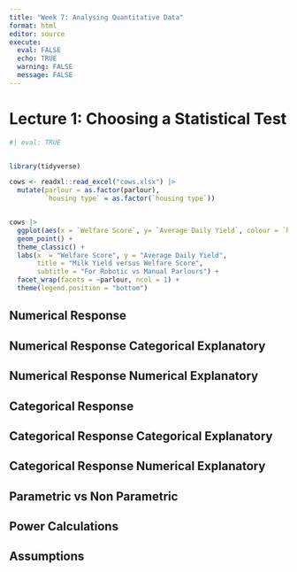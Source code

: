 ```yaml
---
title: "Week 7: Analysing Quantitative Data"
format: html
editor: source
execute: 
  eval: FALSE
  echo: TRUE
  warning: FALSE
  message: FALSE
---
```


# Lecture 1: Choosing a Statistical Test {.unnumbered}

```r
#| eval: TRUE


library(tidyverse)

cows <- readxl::read_excel("cows.xlsx") |> 
  mutate(parlour = as.factor(parlour),
         `housing type` = as.factor(`housing type`))


cows |> 
  ggplot(aes(x = `Welfare Score`, y= `Average Daily Yield`, colour = `housing type`)) +
  geom_point() +
  theme_classic() +
  labs(x  = "Welfare Score", y = "Average Daily Yield",
       title = "Milk Yield versus Welfare Score",
       subtitle = "For Robotic vs Manual Parlours") +
  facet_wrap(facets = ~parlour, ncol = 1) +
  theme(legend.position = "bottom")

```

## Numerical Response {.unnumbered}




## Numerical Response Categorical Explanatory{.unnumbered}




## Numerical Response Numerical Explanatory {.unnumbered}



## Categorical Response {.unnumbered}




## Categorical Response Categorical Explanatory{.unnumbered}




## Categorical Response Numerical Explanatory {.unnumbered}


## Parametric vs Non Parametric {.unnumbered}

## Power Calculations {.unnumbered}

## Assumptions {.unnumbered}